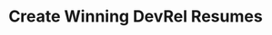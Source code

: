 ---
title: Create Winning DevRel Resumes
description: "Learn how to create a winning developer relations resume"
---